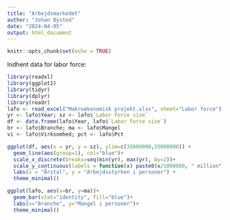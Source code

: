 ```yaml
---
title: "Arbejdsmarkedet"
author: "Johan Bysted"
date: "2024-04-05"
output: html_document
---
```


```r
knitr::opts_chunk$set(echo = TRUE)
```

Indhent data for labor force:

```r
library(readxl)
library(ggplot2)
library(tidyr)
library(dplyr)
library(readr)
lafo <- read_excel("Makroøkonomisk projekt.xlsx", sheet="Labor force")
yr <- lafo$Year; sz <- lafo$`Labor Force size`
df <- data.frame(lafo$Year, lafo$`Labor Force size`)
br <- lafo$Branche; ma <- lafo$Mangel
vi <- lafo$Virksomhed; pct <- lafo$Pct
```


```r
ggplot(df, aes(x = yr, y = sz), ylim=c(35000000,55000000)) +
  geom_line(aes(group=1), col="blue")+
  scale_x_discrete(breaks=seq(min(yr), max(yr), by=2))+
  scale_y_continuous(labels = function(x) paste0(x/1000000, " million"))+
  labs(x = "Årstal", y = "Arbejdsstyrken i personer") +
  theme_minimal()
```

```r
ggplot(lafo, aes(x=br, y=ma))+
  geom_bar(stat="identity", fill="blue")+
  labs(x="Branche", y="Mangel i personer")+ 
  theme_minimal()
```

